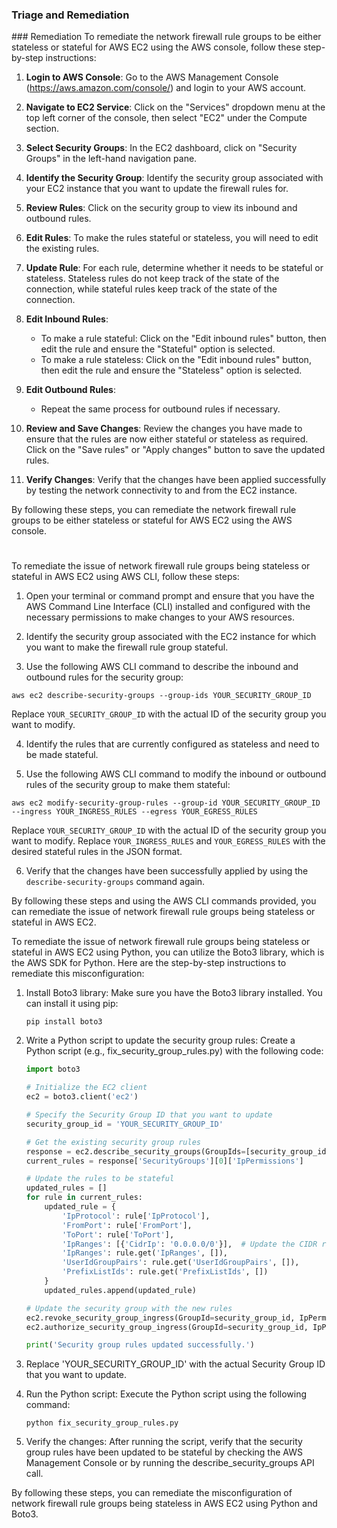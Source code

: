 
### Triage and Remediation
<Tabs>
<Tab title='Remediation'>
### Remediation

<AccordionGroup>
<Accordion title='Using Console' defaultOpen='true'>
To remediate the network firewall rule groups to be either stateless or stateful for AWS EC2 using the AWS console, follow these step-by-step instructions:

1. **Login to AWS Console**: Go to the AWS Management Console (https://aws.amazon.com/console/) and login to your AWS account.

2. **Navigate to EC2 Service**: Click on the "Services" dropdown menu at the top left corner of the console, then select "EC2" under the Compute section.

3. **Select Security Groups**: In the EC2 dashboard, click on "Security Groups" in the left-hand navigation pane.

4. **Identify the Security Group**: Identify the security group associated with your EC2 instance that you want to update the firewall rules for.

5. **Review Rules**: Click on the security group to view its inbound and outbound rules.

6. **Edit Rules**: To make the rules stateful or stateless, you will need to edit the existing rules.

7. **Update Rule**: For each rule, determine whether it needs to be stateful or stateless. Stateless rules do not keep track of the state of the connection, while stateful rules keep track of the state of the connection.

8. **Edit Inbound Rules**:
   - To make a rule stateful: Click on the "Edit inbound rules" button, then edit the rule and ensure the "Stateful" option is selected.
   - To make a rule stateless: Click on the "Edit inbound rules" button, then edit the rule and ensure the "Stateless" option is selected.

9. **Edit Outbound Rules**:
   - Repeat the same process for outbound rules if necessary.

10. **Review and Save Changes**: Review the changes you have made to ensure that the rules are now either stateful or stateless as required. Click on the "Save rules" or "Apply changes" button to save the updated rules.

11. **Verify Changes**: Verify that the changes have been applied successfully by testing the network connectivity to and from the EC2 instance.

By following these steps, you can remediate the network firewall rule groups to be either stateless or stateful for AWS EC2 using the AWS console.

#
</Accordion>

<Accordion title='Using CLI'>
To remediate the issue of network firewall rule groups being stateless or stateful in AWS EC2 using AWS CLI, follow these steps:

1. Open your terminal or command prompt and ensure that you have the AWS Command Line Interface (CLI) installed and configured with the necessary permissions to make changes to your AWS resources.

2. Identify the security group associated with the EC2 instance for which you want to make the firewall rule group stateful.

3. Use the following AWS CLI command to describe the inbound and outbound rules for the security group:
```
aws ec2 describe-security-groups --group-ids YOUR_SECURITY_GROUP_ID
```
Replace `YOUR_SECURITY_GROUP_ID` with the actual ID of the security group you want to modify.

4. Identify the rules that are currently configured as stateless and need to be made stateful.

5. Use the following AWS CLI command to modify the inbound or outbound rules of the security group to make them stateful:
```
aws ec2 modify-security-group-rules --group-id YOUR_SECURITY_GROUP_ID --ingress YOUR_INGRESS_RULES --egress YOUR_EGRESS_RULES
```
Replace `YOUR_SECURITY_GROUP_ID` with the actual ID of the security group you want to modify. Replace `YOUR_INGRESS_RULES` and `YOUR_EGRESS_RULES` with the desired stateful rules in the JSON format.

6. Verify that the changes have been successfully applied by using the `describe-security-groups` command again.

By following these steps and using the AWS CLI commands provided, you can remediate the issue of network firewall rule groups being stateless or stateful in AWS EC2.
</Accordion>

<Accordion title='Using Python'>
To remediate the issue of network firewall rule groups being stateless or stateful in AWS EC2 using Python, you can utilize the Boto3 library, which is the AWS SDK for Python. Here are the step-by-step instructions to remediate this misconfiguration:

1. Install Boto3 library:
   Make sure you have the Boto3 library installed. You can install it using pip:
   ```
   pip install boto3
   ```

2. Write a Python script to update the security group rules:
   Create a Python script (e.g., fix_security_group_rules.py) with the following code:

   ```python
   import boto3

   # Initialize the EC2 client
   ec2 = boto3.client('ec2')

   # Specify the Security Group ID that you want to update
   security_group_id = 'YOUR_SECURITY_GROUP_ID'

   # Get the existing security group rules
   response = ec2.describe_security_groups(GroupIds=[security_group_id])
   current_rules = response['SecurityGroups'][0]['IpPermissions']

   # Update the rules to be stateful
   updated_rules = []
   for rule in current_rules:
       updated_rule = {
           'IpProtocol': rule['IpProtocol'],
           'FromPort': rule['FromPort'],
           'ToPort': rule['ToPort'],
           'IpRanges': [{'CidrIp': '0.0.0.0/0'}],  # Update the CIDR range as needed
           'IpRanges': rule.get('IpRanges', []),
           'UserIdGroupPairs': rule.get('UserIdGroupPairs', []),
           'PrefixListIds': rule.get('PrefixListIds', [])
       }
       updated_rules.append(updated_rule)

   # Update the security group with the new rules
   ec2.revoke_security_group_ingress(GroupId=security_group_id, IpPermissions=current_rules)
   ec2.authorize_security_group_ingress(GroupId=security_group_id, IpPermissions=updated_rules)

   print('Security group rules updated successfully.')
   ```

3. Replace 'YOUR_SECURITY_GROUP_ID' with the actual Security Group ID that you want to update.

4. Run the Python script:
   Execute the Python script using the following command:
   ```
   python fix_security_group_rules.py
   ```

5. Verify the changes:
   After running the script, verify that the security group rules have been updated to be stateful by checking the AWS Management Console or by running the describe_security_groups API call.

By following these steps, you can remediate the misconfiguration of network firewall rule groups being stateless in AWS EC2 using Python and Boto3.
</Accordion>

</AccordionGroup>
</Tab>
</Tabs>
